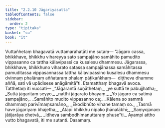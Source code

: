 ```yaml
---
title: "2.2.10 Jāgariyasutta"
tableOfContents: false
sidebar:
  order: 2
type: "tipitaka"
basket: "su"
book: "it"
---
```



<DynamicBreadcrumb />

<Division number="47" book="it">

<Paragraph number="299" book="it">
Vuttañhetaṃ bhagavatā vuttamarahatāti me sutaṃ—
</Paragraph>

<Paragraph number="300" book="it">
“Jāgaro cassa, bhikkhave, bhikkhu vihareyya sato sampajāno samāhito pamudito vippasanno ca tattha kālavipassī ca kusalesu dhammesu. Jāgarassa, bhikkhave, bhikkhuno viharato satassa sampajānassa samāhitassa pamuditassa vippasannassa tattha kālavipassino kusalesu dhammesu dvinnaṃ phalānaṃ aññataraṃ phalaṃ pāṭikaṅkhaṃ—  diṭṭheva dhamme aññā, sati vā upādisese anāgāmitā”ti. Etamatthaṃ bhagavā avoca. Tatthetaṃ iti vuccati—
</Paragraph>

<Paragraph number="301" type="verses" book="it">
_“Jāgarantā suṇāthetaṃ,_  
_ye suttā te pabujjhatha;_  
_Suttā jāgaritaṃ seyyo,_  
_natthi jāgarato bhayaṃ._  

</Paragraph>

<Paragraph number="302" type="verses" book="it">
_Yo jāgaro ca satimā sampajāno,_  
_Samāhito mudito vippasanno ca;_  
_Kālena so sammā dhammaṃ parivīmaṃsamāno,_  
_Ekodibhūto vihane tamaṃ so._  

</Paragraph>

<Paragraph number="303" type="verses" book="it">
_Tasmā have jāgariyaṃ bhajetha,_  
_Ātāpī bhikkhu nipako jhānalābhī;_  
_Saṃyojanaṃ jātijarāya chetvā,_  
_Idheva sambodhimanuttaraṃ phuse”ti._  

</Paragraph>

<Paragraph number="304" book="it">
Ayampi attho vutto bhagavatā, iti me sutanti.

</Paragraph>
</Division>

<Paragraph number="305" type="center" book="it">
Dasamaṃ.
</Paragraph>